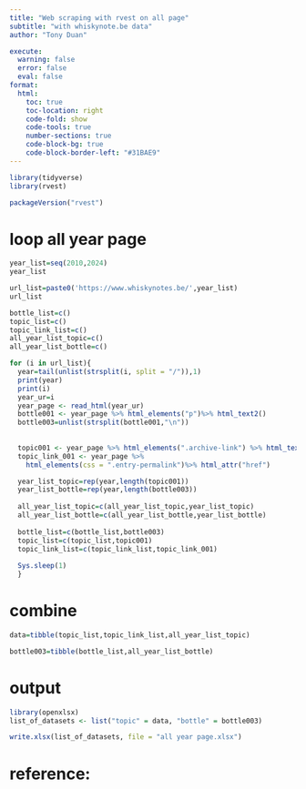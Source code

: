 ```yaml
---
title: "Web scraping with rvest on all page"
subtitle: "with whiskynote.be data"
author: "Tony Duan"

execute:
  warning: false
  error: false
  eval: false
format:
  html:
    toc: true
    toc-location: right
    code-fold: show
    code-tools: true
    number-sections: true
    code-block-bg: true
    code-block-border-left: "#31BAE9"
---
```


```r
library(tidyverse)
library(rvest)
```

```r
packageVersion("rvest")
```

# loop all year page

```r
year_list=seq(2010,2024)
year_list
```

```r
url_list=paste0('https://www.whiskynotes.be/',year_list)
url_list
```


```r

bottle_list=c()
topic_list=c()
topic_link_list=c()
all_year_list_topic=c()
all_year_list_bottle=c()

for (i in url_list){
  year=tail(unlist(strsplit(i, split = "/")),1)
  print(year)
  print(i)
  year_ur=i
  year_page <- read_html(year_ur)
  bottle001 <- year_page %>% html_elements("p")%>% html_text2()
  bottle003=unlist(strsplit(bottle001,"\n"))
  
  
  topic001 <- year_page %>% html_elements(".archive-link") %>% html_text2()
  topic_link_001 <- year_page %>%
    html_elements(css = ".entry-permalink")%>% html_attr("href")

  year_list_topic=rep(year,length(topic001))
  year_list_bottle=rep(year,length(bottle003))
  
  all_year_list_topic=c(all_year_list_topic,year_list_topic)
  all_year_list_bottle=c(all_year_list_bottle,year_list_bottle)
  
  bottle_list=c(bottle_list,bottle003)
  topic_list=c(topic_list,topic001)
  topic_link_list=c(topic_link_list,topic_link_001)
  
  Sys.sleep(1)
  }

```


# combine

```r
data=tibble(topic_list,topic_link_list,all_year_list_topic)
```


```r
bottle003=tibble(bottle_list,all_year_list_bottle)
```



# output


```r
library(openxlsx)
list_of_datasets <- list("topic" = data, "bottle" = bottle003)

write.xlsx(list_of_datasets, file = "all year page.xlsx")
```








# reference:
